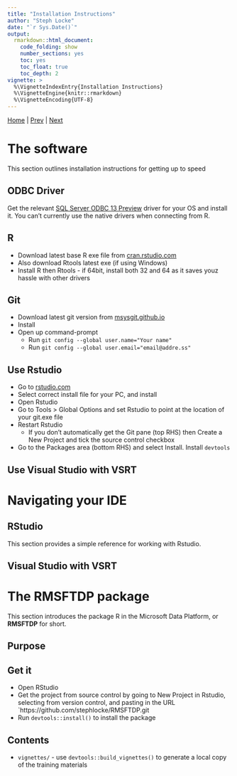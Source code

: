 ```yaml
---
title: "Installation Instructions"
author: "Steph Locke"
date: "`r Sys.Date()`"
output: 
  rmarkdown::html_document: 
    code_folding: show
    number_sections: yes
    toc: yes
    toc_float: true
    toc_depth: 2
vignette: >
  %\VignetteIndexEntry{Installation Instructions}
  %\VignetteEngine{knitr::rmarkdown}
  %\VignetteEncoding{UTF-8}
---
```


[Home](index.html) | [Prev](RMicrosoft.html) | [Next](GettingStarted.html)

# The software {.tabset}
<!-- Source: github.com/stephlocke/Rtraining/inst/handouts/infrastructure/setting-up-a-windows-r-machine -->
This section outlines installation instructions for getting up to speed

## ODBC Driver
Get the relevant [SQL Server ODBC 13 Preview](https://blogs.technet.microsoft.com/dataplatforminsider/2016/01/11/preview-the-newest-odbc-sql-server-driver-for-windows-and-linux/) driver for your OS and install it. You can't currently use the native drivers when connecting from R.

## R
 * Download latest base R exe file from [cran.rstudio.com](http://cran.rstudio.com/)
 * Also download Rtools latest exe (if using Windows)
 * Install R then Rtools - if 64bit, install both 32 and 64 as it saves youz hassle with other drivers

## Git
 * Download latest git version from [msysgit.github.io](https://msysgit.github.io/)
 * Install
 * Open up command-prompt
     + Run `git config --global user.name="Your name"`
     + Run `git config --global user.email="email@addre.ss"`

## Use Rstudio
 * Go to [rstudio.com](http://www.rstudio.com/products/rstudio/download/)
 * Select correct install file for your PC, and install
 * Open Rstudio
 * Go to Tools > Global Options and set Rstudio to point at the location of your git.exe file
 * Restart Rstudio
     + If you don't automatically get the Git pane (top RHS) then Create a New Project and tick the source control checkbox
 * Go to the Packages area (bottom RHS) and select Install. Install `devtools`

## Use Visual Studio with VSRT

# Navigating your IDE {.tabset}

## RStudio
This section provides a simple reference for working with Rstudio.

## Visual Studio with VSRT

# The RMSFTDP package {.tabset}
This section introduces the package R in the Microsoft Data Platform, or **RMSFTDP** for short.

## Purpose
## Get it 
 * Open RStudio
 * Get the project from source control by going to New Project in Rstudio, selecting from version control, and pasting in the URL `https://github.com/stephlocke/RMSFTDP.git
 * Run `devtools::install()` to install the package

## Contents
 * `vignettes/` - use `devtools::build_vignettes()` to generate a local copy of the training materials
